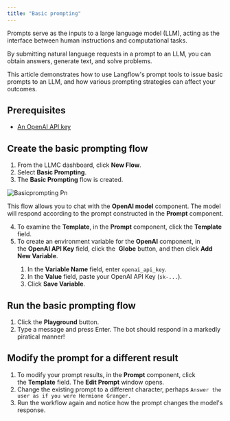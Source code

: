 ```yaml
---
title: "Basic prompting"
---
```


Prompts serve as the inputs to a large language model (LLM), acting as the interface between human instructions and computational tasks.

By submitting natural language requests in a prompt to an LLM, you can obtain answers, generate text, and solve problems.

This article demonstrates how to use Langflow's prompt tools to issue basic prompts to an LLM, and how various prompting strategies can affect your outcomes.

## **Prerequisites**[**​**](https://docs.langflow.org/basic-prompting#prerequisites)

- [An OpenAI API key](https://platform.openai.com/)

## **Create the basic prompting flow**[**​**](https://docs.langflow.org/basic-prompting#create-the-basic-prompting-flow)

1. From the LLMC dashboard, click **New Flow**.
2. Select **Basic Prompting**.
3. The **Basic Prompting** flow is created.

![Basicprompting Pn](/images/basicprompting.png)

This flow allows you to chat with the **OpenAI model** component. The model will respond according to the prompt constructed in the **Prompt** component.

4. To examine the **Template**, in the **Prompt** component, click the **Template** field.
5. To create an environment variable for the **OpenAI** component, in the **OpenAI API Key** field, click the  <Icon icon="globe" color="#010101" />**Globe** button, and then click **Add New Variable**.
   1. In the **Variable Name** field, enter `openai_api_key`.
   2. In the **Value** field, paste your OpenAI API Key (`sk-...`).
   3. Click **Save Variable**.

## **Run the basic prompting flow**[**​**](https://docs.langflow.org/basic-prompting#run-the-basic-prompting-flow)

1. Click the **Playground** button.
2. Type a message and press Enter. The bot should respond in a markedly piratical manner\!

## **Modify the prompt for a different result**[**​**](https://docs.langflow.org/basic-prompting#modify-the-prompt-for-a-different-result)

1. To modify your prompt results, in the **Prompt** component, click the **Template** field. The **Edit Prompt** window opens.
2. Change the existing prompt to a different character, perhaps `Answer the user as if you were Hermione Granger.`
3. Run the workflow again and notice how the prompt changes the model's response.